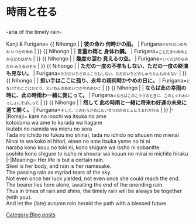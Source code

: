 <h1>時雨と在る</h1>-aria of the timely rain-

<tabber>
Kanji & Furigana=
{{ Nihongo | | '''彼の命わ 何時かの雨。''' | Furigana=<span style="font-size: 10px;">かれのいのちわ いつかのあめ</span> | }}
{{ Nihongo | | '''言霊わ雨と 身体わ鋼。''' | Furigana=<span style="font-size: 10px;">ことだまわあめと からだわはがね</span> | }}
{{ Nihongo | | '''幾度の涙わ 見えるの空。''' | Furigana=<span style="font-size: 10px;">いくたびのなみだわ みえるのそら</span> | }}
{{ Nihongo | | '''ただの一度の不孝もしない、ただの一度の終演も見ない。''' | Furigana=<span style="font-size: 10px;">ただのいちどのふこうもしない、ただのいちどのしゅうえんもみえない</span> | }}
{{ Nihongo | | '''担い手はここに孤り、永年の雨何時かやめの日に。''' | Furigana=<span style="font-size: 10px;">にないてわここにひとり、えいねんのあめいつかやめのひに</span> | }}
{{ Nihongo | | '''ならば此の幸雨の時に、此の時雨わ一緒に側にって。''' | Furigana=<span style="font-size: 10px;">ならばこのこううのときに、このしぐれわいっしょにそばにって</span> | }}
{{ Nihongo | | '''然して 此の時雨と一緒に将来わ好運の未来に道て開く。''' | Furigana=<span style="font-size: 10px;">そして、このむらさめにたいせつのかのじょにうまれかわる</span> | }}
|-|Romaji=
kare no inochi wa itsuka no ame
<br>
kotodama wa ame to karada wa hagane
<br>
ikutabi no namida wa mieru no sora
<br>
Tada no ichido no fukou mo shinai, tada no ichido no shuuen mo mienai
<br>
Ninai te wa koko ni hitori, einen no ame itsuka yame no hi ni
<br>
naraba kono kouu no toki ni, kono shigure wa issho ni sobanitte
<br>
soshite kono shigure to issho ni shourai wa kouun no mirai ni michite hiraku
|-|Meaning=
Her life is but a certain rain.
<br>
Steel is her body, and rain is her namesake.
<br>
The passing rain as myriad tears of the sky.
<br>
Not even once her luck yielded, not even once she could reach the end.
<br>
The bearer lies here alone, awaiting the end of the unending rain.
<br>
Thus in times of rain and shine, the timely rain will be always be together (with you).
<br>
And let the (late) autumn rain herald the path with a blessed future.
</tabber>

[[Category:Blog posts]]